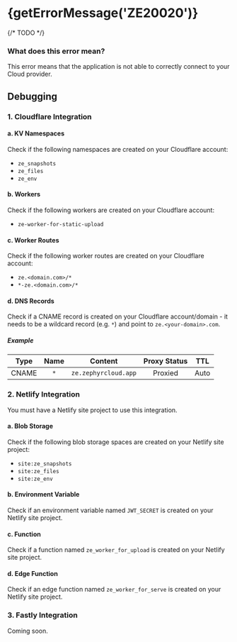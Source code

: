 
# {getErrorMessage('ZE20020')}

<ErrorInfo code="ZE20020" terminal />

{/* TODO */}

### What does this error mean?

This error means that the application is not able to correctly connect to your Cloud provider.

## Debugging

### 1. Cloudflare Integration

#### a. KV Namespaces

Check if the following namespaces are created on your Cloudflare account:

- `ze_snapshots`
- `ze_files`
- `ze_env`

#### b. Workers

Check if the following workers are created on your Cloudflare account:

- `ze-worker-for-static-upload`

#### c. Worker Routes

Check if the following worker routes are created on your Cloudflare account:

- `ze.<domain.com>/*`
- `*-ze.<domain.com>/*`

#### d. DNS Records

Check if a CNAME record is created on your Cloudflare account/domain - it needs to be a wildcard record (e.g. `*`) and point to `ze.<your-domain>.com`.

##### Example

| Type  | Name |       Content        | Proxy Status | TTL  |
| :---: | :--: | :------------------: | :----------: | :--: |
| CNAME | `*`  | `ze.zephyrcloud.app` |   Proxied    | Auto |

### 2. Netlify Integration

You must have a Netlify site project to use this integration.

#### a. Blob Storage

Check if the following blob storage spaces are created on your Netlify site project:

- `site:ze_snapshots`
- `site:ze_files`
- `site:ze_env`

#### b. Environment Variable

Check if an environment variable named `JWT_SECRET` is created on your Netlify site project.

#### c. Function

Check if a function named `ze_worker_for_upload` is created on your Netlify site project.

#### d. Edge Function

Check if an edge function named `ze_worker_for_serve` is created on your Netlify site project.

### 3. Fastly Integration

Coming soon.
